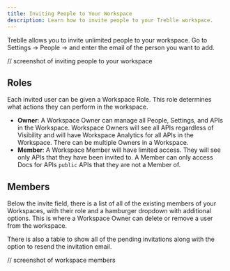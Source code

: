 ```yaml
---
title: Inviting People to Your Workspace
description: Learn how to invite people to your Treblle workspace.
---
```


Treblle allows you to invite unlimited people to your workspace.
Go to Settings -> People -> and enter the email of the person you want to add.

// screenshot of inviting people to your workspace

## Roles

Each invited user can be given a Workspace Role. This role determines what actions they can perform in the workspace.

- **Owner**: A Workspace Owner can manage all People, Settings, and APIs in the Workspace. Workspace Owners will see all APIs regardless of Visibility and will have Workspace Analytics for all APIs in the Workspace. There can be multiple Owners in a Workspace.
- **Member**: A Workspace Member will have limited access. They will see only APIs that they have been invited to. A Member can only access Docs for APIs `public` APIs that they are not a Member of.

## Members

Below the invite field, there is a list of all of the existing members of your Workspaces, with their role and a hamburger dropdown with additional options.
This is where a Workspace Owner can delete or remove a user from the workspace.

There is also a table to show all of the pending invitations along with the option to resend the invitation email.

// screenshot of workspace members

